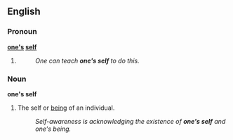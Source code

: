==English==

===Pronoun===
'''[[one's]] [[self]]'''

# {{context|dated|lang=en}} {{alternative spelling of|oneself}}
#:''One can teach '''one's self''' to do this.''

===Noun===

'''one's self'''

# The self or [[being]] of an individual.
#:''Self-awareness is acknowledging the existence of '''one's self''' and one's being.''